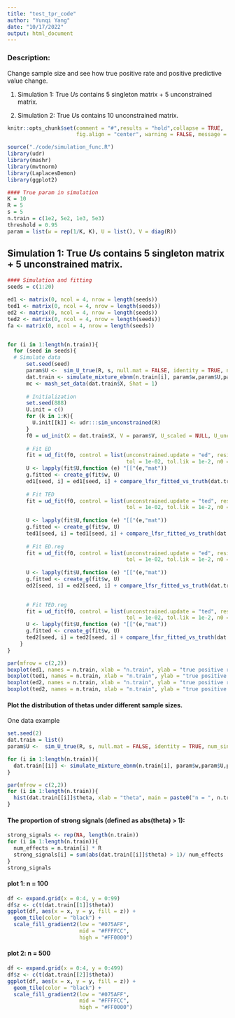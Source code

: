 ```yaml
---
title: "test_tpr_code"
author: "Yunqi Yang"
date: "10/17/2022"
output: html_document
---
```


### Description:

Change sample size and see how true positive rate and positive predictive value change.

1. Simulation 1: True $U$s contains 5 singleton matrix + 5 unconstrained matrix. 

2. Simulation 2: True $U$s contains 10 unconstrained matrix. 

```r
knitr::opts_chunk$set(comment = "#",results = "hold",collapse = TRUE,
                      fig.align = "center", warning = FALSE, message = FALSE)
```

```r
source("./code/simulation_func.R")
library(udr)
library(mashr)
library(mvtnorm)
library(LaplacesDemon)
library(ggplot2)
```

```r
#### True param in simulation
K = 10
R = 5
s = 5
n.train = c(1e2, 5e2, 1e3, 5e3)
threshold = 0.95
param = list(w = rep(1/K, K), U = list(), V = diag(R))
```

## Simulation 1: True $U$s contains 5 singleton matrix + 5 unconstrained matrix. 
```r
#### Simulation and fitting
seeds = c(1:20)

ed1 <- matrix(0, ncol = 4, nrow = length(seeds))
ted1 <- matrix(0, ncol = 4, nrow = length(seeds))
ed2 <- matrix(0, ncol = 4, nrow = length(seeds))
ted2 <- matrix(0, ncol = 4, nrow = length(seeds))
fa <- matrix(0, ncol = 4, nrow = length(seeds))


for (i in 1:length(n.train)){
  for (seed in seeds){
  # Simulate data
      set.seed(seed)
      param$U <-  sim_U_true(R, s, null.mat = FALSE, identity = TRUE, num_singleton = 5, num_unconstrained = 4)
      dat.train <- simulate_mixture_ebnm(n.train[i], param$w,param$U,param$V)
      mc <- mash_set_data(dat.train$X, Shat = 1)
      
      # Initialization
      set.seed(888)
      U.init = c()
      for (k in 1:K){
        U.init[[k]] <- udr:::sim_unconstrained(R)
      }
      f0 = ud_init(X = dat.train$X, V = param$V, U_scaled = NULL, U_unconstrained = U.init, n_rank1 = 0)
      
      # Fit ED
      fit = ud_fit(f0, control = list(unconstrained.update = "ed", resid.update = 'none',
                                      tol = 1e-02, tol.lik = 1e-2, n0 = 0, lambda = 0, maxiter = 5e3), verbose=FALSE)
      U <- lapply(fit$U,function (e) "[["(e,"mat"))
      g.fitted <- create_g(fit$w, U)
      ed1[seed, i] = ed1[seed, i] + compare_lfsr_fitted_vs_truth(dat.train, g.fitted, mc, threshold = threshold)[[1]]
  
      # Fit TED
      fit = ud_fit(f0, control = list(unconstrained.update = "ted", resid.update = 'none',
                                      tol = 1e-02, tol.lik = 1e-2, n0 = 0, lambda = 0, maxiter = 5e3), verbose=FALSE)
      
      U <- lapply(fit$U,function (e) "[["(e,"mat"))
      g.fitted <- create_g(fit$w, U)
      ted1[seed, i] = ted1[seed, i] + compare_lfsr_fitted_vs_truth(dat.train, g.fitted, mc, threshold = threshold)[[1]]
  
      # Fit ED.reg
      fit = ud_fit(f0, control = list(unconstrained.update = "ed", resid.update = 'none',
                                      tol = 1e-02, tol.lik = 1e-2, n0 = round(R/2), lambda = 0, maxiter = 5e3), verbose=FALSE)
      
      U <- lapply(fit$U,function (e) "[["(e,"mat"))
      g.fitted <- create_g(fit$w, U)
      ed2[seed, i] = ed2[seed, i] + compare_lfsr_fitted_vs_truth(dat.train, g.fitted, mc, threshold = threshold)[[1]]

  
      # Fit TED.reg
      fit = ud_fit(f0, control = list(unconstrained.update = "ted", resid.update = 'none',
                                      tol = 1e-02, tol.lik = 1e-2, n0 = 0, lambda = round(R/2), maxiter = 5e3), verbose=FALSE)
      U <- lapply(fit$U,function (e) "[["(e,"mat"))
      g.fitted <- create_g(fit$w, U)
      ted2[seed, i] = ted2[seed, i] + compare_lfsr_fitted_vs_truth(dat.train, g.fitted, mc, threshold = threshold)[[1]]
    }
}


```

```r
par(mfrow = c(2,2))
boxplot(ed1, names = n.train, xlab = "n.train", ylab = "true positive rate", main = "ED")
boxplot(ted1, names = n.train, xlab = "n.train", ylab = "true positive rate", main = "TED")
boxplot(ed2, names = n.train, xlab = "n.train", ylab = "true positive rate", main = "ED.reg")
boxplot(ted2, names = n.train, xlab = "n.train", ylab = "true positive rate", main = "TED.reg")

```

#### Plot the distribution of thetas under different sample sizes. 
One data example

```r
set.seed(2)
dat.train = list()
param$U <-  sim_U_true(R, s, null.mat = FALSE, identity = TRUE, num_singleton = 5, num_unconstrained = 4)

for (i in 1:length(n.train)){
  dat.train[[i]] <- simulate_mixture_ebnm(n.train[i], param$w,param$U,param$V)
}
```

```r
par(mfrow = c(2,2))
for (i in 1:length(n.train)){
  hist(dat.train[[i]]$theta, xlab = "theta", main = paste0("n = ", n.train[i]), breaks = 20, freq = FALSE)
}
```

#### The proportion of strong signals (defined as abs(theta) > 1):
```r
strong_signals <- rep(NA, length(n.train))
for (i in 1:length(n.train)){
  num_effects = n.train[i] * R
  strong_signals[i] = sum(abs(dat.train[[i]]$theta) > 1)/ num_effects
}
strong_signals
```

#### plot 1: n = 100

```r
df <- expand.grid(x = 0:4, y = 0:99)
df$z <- c(t(dat.train[[1]]$theta))
ggplot(df, aes(x = x, y = y, fill = z)) +
  geom_tile(color = "black") +
  scale_fill_gradient2(low = "#075AFF",
                       mid = "#FFFFCC",
                       high = "#FF0000")
```

#### plot 2: n = 500
```r

df <- expand.grid(x = 0:4, y = 0:499)
df$z <- c(t(dat.train[[2]]$theta))
ggplot(df, aes(x = x, y = y, fill = z)) +
  geom_tile(color = "black") +
  scale_fill_gradient2(low = "#075AFF",
                       mid = "#FFFFCC",
                       high = "#FF0000")
```


